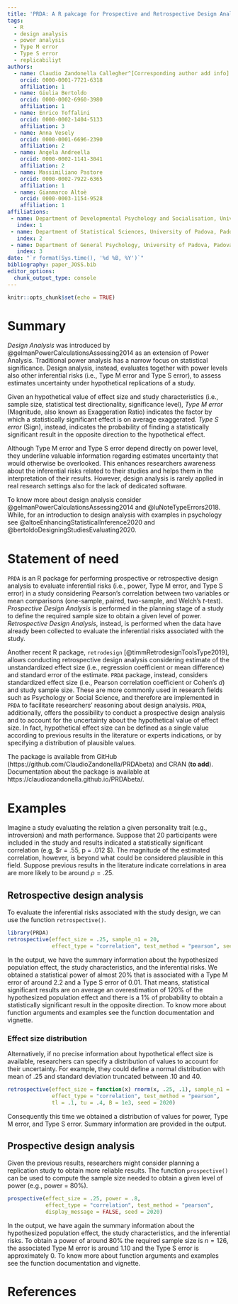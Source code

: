 ```yaml
---
title: 'PRDA: A R pakcage for Prospective and Retrospective Design Analysis'
tags:
  - R
  - design analysis
  - power analysis
  - Type M error
  - Type S error
  - replicabiliyt
authors:
  - name: Claudio Zandonella Callegher^[Corresponding author add info]
    orcid: 0000-0001-7721-6318
    affiliation: 1
  - name: Giulia Bertoldo
    orcid: 0000-0002-6960-3980
    affiliation: 1
  - name: Enrico Toffalini
    orcid: 0000-0002-1404-5133
    affiliation: 3
  - name: Anna Vesely
    orcid: 0000-0001-6696-2390
    affiliation: 2
  - name: Angela Andreella
    orcid: 0000-0002-1141-3041
    affiliation: 2
  - name: Massimiliano Pastore
    orcid: 0000-0002-7922-6365
    affiliation: 1
  - name: Gianmarco Altoè
    orcid: 0000-0003-1154-9528
    affiliation: 1
affiliations:
 - name: Department of Developmental Psychology and Socialisation, University of Padova, Padova, Italy
   index: 1
 - name: Department of Statistical Sciences, University of Padova, Padova, Italy
   index: 2
 - name: Department of General Psychology, University of Padova, Padova, Italy
   index: 3
date: "`r format(Sys.time(), '%d %B, %Y')`"
bibliography: paper_JOSS.bib
editor_options: 
  chunk_output_type: console
---
```


```r
knitr::opts_chunk$set(echo = TRUE)
```


# Summary

*Design Analysis* was introduced by @gelmanPowerCalculationsAssessing2014 as an extension of Power Analysis. Traditional power analysis has a narrow focus on statistical significance. Design analysis, instead, evaluates together with power levels also other inferential risks (i.e., Type M error and Type S error), to assess estimates uncertainty under hypothetical replications of a study.

Given an hypothetical value of effect size and study characteristics (i.e., sample size, statistical test directionality, significance level),
*Type M error* (Magnitude, also known as Exaggeration Ratio) indicates the factor by which a statistically significant effect is on average exaggerated. *Type S error* (Sign), instead, indicates the probability of finding a statistically significant result in the opposite direction to the hypothetical effect.

Although Type M error and Type S error depend directly on power level, they underline valuable information regarding estimates uncertainty that would otherwise be overlooked. This enhances researchers awareness about the inferential risks related to their studies and helps them in the interpretation of their results. However, design analysis is rarely applied in real research settings also for the lack of dedicated software.

To know more about design analysis consider @gelmanPowerCalculationsAssessing2014 and @luNoteTypeErrors2018. While, for an introduction to design analysis with examples in psychology see @altoeEnhancingStatisticalInference2020 and  @bertoldoDesigningStudiesEvaluating2020.


# Statement of need 

`PRDA` is an R package for performing prospective or retrospective design analysis to evaluate inferential risks (i.e., power, Type M error, and Type S error) in a study considering Pearson's correlation between two variables or mean comparisons (one-sample, paired, two-sample, and Welch's *t*-test). *Prospective Design Analysis* is performed in the planning stage of a study to define the required sample size to obtain a given level of power. *Retrospective Design Analysis*, instead, is performed when the data have already been collected to evaluate the inferential risks associated with the study.

Another recent R package, `retrodesign` [@timmRetrodesignToolsType2019], allows conducting retrospective design analysis considering estimate of the unstandardized effect size (i.e., regression coefficient or mean difference) and standard error of the estimate. `PRDA` package, instead, considers standardized effect size (i.e., Pearson correlation coefficient or Cohen's *d*) and study sample size. These are more commonly used in research fields such as Psychology or Social Science, and therefore are implemented in `PRDA` to facilitate researchers' reasoning about design analysis. `PRDA`, additionally, offers the possibility to conduct a prospective design analysis and to account for the uncertainty about the hypothetical value of effect size. In fact, hypothetical effect size can be defined as a single value according to previous results in the literature or experts indications, or by specifying a distribution of plausible values.

The package is available from GitHub (https://github.com/ClaudioZandonella/PRDAbeta) and CRAN (**to add**). Documentation about the package is available at https://claudiozandonella.github.io/PRDAbeta/.

# Examples

Imagine a study evaluating the relation a given personality trait (e.g., introversion) and math performance. Suppose that 20 participants were included in the study and results indicated a statistically significant correlation (e.g, $r = .55, p = .012 $). The magnitude of the estimated correlation, however, is beyond what could be considered plausible in this field. Suppose previous results in the literature indicate correlations in area are more likely to be around $\rho = .25$.

## Retrospective design analysis

To evaluate the inferential risks associated with the study design, we can use the function `retrospective()`.

```r
library(PRDA)
retrospective(effect_size = .25, sample_n1 = 20,
              effect_type = "correlation", test_method = "pearson", seed = 2020)
```

In the output, we have the summary information about the hypothesized population effect, the study characteristics, and the inferential risks. We obtained a statistical power of almost 20% that is associated with a Type M error of around 2.2 and a Type S error of 0.01. That means, statistical significant results are on average an overestimation of 120% of the hypothesized population effect and there is a 1% of probability to obtain a statistically significant result in the opposite direction. To know more about function arguments and examples see the function documentation and vignette.

### Effect size distribution

Alternatively, if no precise information about hypothetical effect size is available, researchers can specify a distribution of values  to account for their uncertainty. For example, they could define a normal distribution with mean of .25 and standard deviation truncated between .10 and 40.

```r
retrospective(effect_size = function(x) rnorm(x, .25, .1), sample_n1 = 20,
              effect_type = "correlation", test_method = "pearson",
              tl = .1, tu = .4, B = 1e3, seed = 2020)
```

Consequently this time we obtained a distribution of values for power, Type M error, and Type S error. Summary information are provided in the output.

## Prospective design analysis

Given the previous results, researchers might consider planning a replication study to obtain more reliable results. The function `prospective()` can be used to compute the sample size needed to obtain a given level of power (e.g., power = 80%).

```r
prospective(effect_size = .25, power = .8,
            effect_type = "correlation", test_method = "pearson",
            display_message = FALSE, seed = 2020)
```

In the output, we have again the summary information about the hypothesized population effect, the study characteristics, and the inferential risks. To obtain a power of around 80% the required sample size is $n = 126$, the associated Type M error is around 1.10 and the Type S error is approximately 0. To know more about function arguments and examples see the function documentation and vignette.


# References



